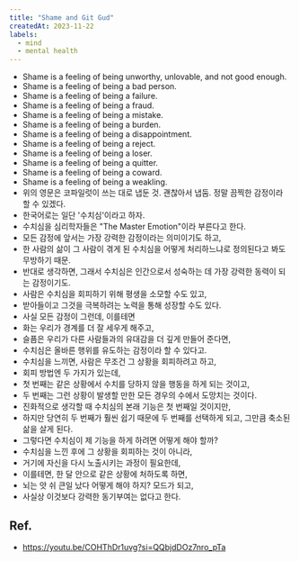 ```yaml
---
title: "Shame and Git Gud"
createdAt: 2023-11-22
labels:
  - mind
  - mental health
---
```


- Shame is a feeling of being unworthy, unlovable, and not good enough.
- Shame is a feeling of being a bad person.
- Shame is a feeling of being a failure.
- Shame is a feeling of being a fraud.
- Shame is a feeling of being a mistake.
- Shame is a feeling of being a burden.
- Shame is a feeling of being a disappointment.
- Shame is a feeling of being a reject.
- Shame is a feeling of being a loser.
- Shame is a feeling of being a quitter.
- Shame is a feeling of being a coward.
- Shame is a feeling of being a weakling.
- 위의 영문은 코파일럿이 쓰는 대로 냅둔 것. 괜찮아서 냅둠. 정말 끔찍한 감정이라 할 수 있겠다.
- 한국어로는 일단 '수치심'이라고 하자.
- 수치심을 심리학자들은 "The Master Emotion"이라 부른다고 한다.
- 모든 감정에 앞서는 가장 강력한 감정이라는 의미이기도 하고,
- 한 사람의 삶이 그 사람이 겪게 된 수치심을 어떻게 처리하느냐로 정의된다고 봐도 무방하기 때문.
- 반대로 생각하면, 그래서 수치심은 인간으로서 성숙하는 데 가장 강력한 동력이 되는 감정이기도.
- 사람은 수치심을 회피하기 위해 평생을 소모할 수도 있고,
- 받아들이고 그것을 극복하려는 노력을 통해 성장할 수도 있다.
- 사실 모든 감정이 그런데, 이를테면
- 화는 우리가 경계를 더 잘 세우게 해주고,
- 슬픔은 우리가 다른 사람들과의 유대감을 더 깊게 만들어 준다면,
- 수치심은 올바른 행위를 유도하는 감정이라 할 수 있다고.
- 수치심을 느끼면, 사람은 무조건 그 상황을 회피하려고 하고,
- 회피 방법엔 두 가지가 있는데,
- 첫 번째는 같은 상황에서 수치를 당하지 않을 행동을 하게 되는 것이고,
- 두 번째는 그런 상황이 발생할 만한 모든 경우의 수에서 도망치는 것이다.
- 진화적으로 생각할 때 수치심의 본래 기능은 첫 번째일 것이지만,
- 하지만 당연히 두 번째가 훨씬 쉽기 때문에 두 번째를 선택하게 되고, 그만큼 축소된 삶을 살게 된다.
- 그렇다면 수치심이 제 기능을 하게 하려면 어떻게 해야 할까?
- 수치심을 느낀 후에 그 상황을 회피하는 것이 아니라,
- 거기에 자신을 다시 노출시키는 과정이 필요한데,
- 이를테면, 한 달 안으로 같은 상황에 처하도록 하면,
- 뇌는 앗 쉬 큰일 났다 어떻게 해야 하지? 모드가 되고,
- 사실상 이것보다 강력한 동기부여는 없다고 한다.

## Ref.

- https://youtu.be/COHThDr1uvg?si=QQbjdDOz7nro_pTa
